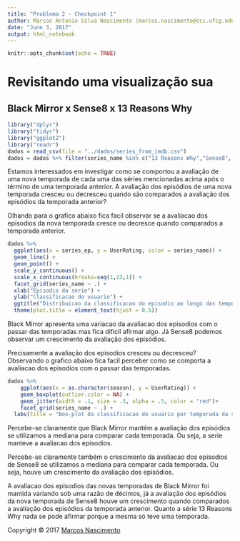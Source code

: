 ```yaml
---
title: "Problema 2 - Checkpoint 1"
author: Marcos Antonio Silva Nascimento (marcos.nascimento@ccc.ufcg.edu.br)
date: "June 3, 2017"
output: html_notebook
---
```


```r
knitr::opts_chunk$set(echo = TRUE)
```

# Revisitando uma visualização sua
## Black Mirror x Sense8 x 13 Reasons Why
```r
library("dplyr")
library("tidyr")
library("ggplot2")
library("readr")
dados = read_csv(file = "../dados/series_from_imdb.csv")
dados = dados %>% filter(series_name %in% c("13 Reasons Why","Sense8", "Black Mirror"))
```
Estamos interessados em investigar como se comportou a avaliação de uma nova temporada de cada uma das séries mencionadas acima após o término de uma temporada anterior. A avaliação dos episódios de uma nova temporada cresceu ou decresceu quando são comparados a avaliação dos episódios da temporada anterior?

Olhando para o grafico abaixo fica facil observar se a avaliacao dos episodios da nova temporada cresce ou decresce quando comparados a temporada anterior.
```r
dados %>%
  ggplot(aes(x = series_ep, y = UserRating, color = series_name)) +
  geom_line() +
  geom_point() +
  scale_y_continuous() +
  scale_x_continuous(breaks=seq(1,23,1)) +
  facet_grid(series_name ~ .) +
  xlab("Episodio da serie") + 
  ylab("Classificacao do usuario") +
  ggtitle("Distribuicao da classificacao do episodio ao longo das temporadas") +
  theme(plot.title = element_text(hjust = 0.5))
```
Black Mirror apresenta uma variacao da avaliacao dos episodios com o passar das temporadas mas fica dificil afirmar algo. Já Sense8 podemos observar um crescimento da avaliação dos episódios.

Precisamente a avaliação dos episodios cresceu ou decresceu? Observando o grafico abaixo fica facil perceber como se comporta a avaliacao dos episodios com o passar das temporadas.
```r
dados %>% 
    ggplot(aes(x = as.character(season), y = UserRating)) + 
    geom_boxplot(outlier.color = NA) +   
    geom_jitter(width = .1, size = .5, alpha = .5, color = "red")+
    facet_grid(series_name ~ .) +
  labs(title = "Box-plot da classificacao do usuario por temporada da serie", x="Temporada", y="Classificacao do usuario")
```
Percebe-se claramente que Black Mirror mantém a avaliação dos episódios se utilizamos a mediana para comparar cada temporada. Ou seja, a serie manteve a avaliacao dos episodios.

Percebe-se claramente também o crescimento da avaliacao dos episodios de Sense8 se utilizamos a mediana para comparar cada temporada. Ou seja, houve um crescimento da avaliação dos episódios.

A avaliacao dos episodios das novas temporadas de Black Mirror foi mantida variando sob uma razão de décimos, já a avaliação dos episódios da nova temporada de Sense8 houve um crescimento quando comparados a avaliação dos episódios da temporada anterior. Quanto a série 13 Reasons Why nada se pode afirmar porque a mesma só teve uma temporada.

Copyright © 2017 [Marcos Nascimento](http://https://github.com/marcosasn/AD1/tree/master/problema1/R)
